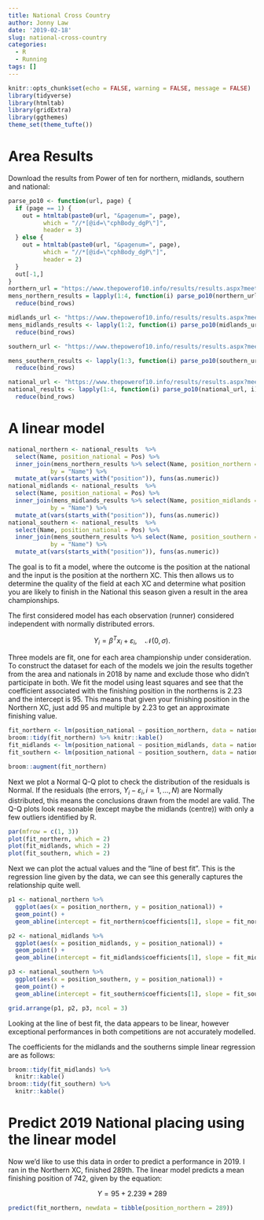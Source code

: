 ```yaml
---
title: National Cross Country
author: Jonny Law
date: '2019-02-18'
slug: national-cross-country
categories:
  - R
  - Running
tags: []
---
```


```r
knitr::opts_chunk$set(echo = FALSE, warning = FALSE, message = FALSE)
library(tidyverse)
library(htmltab)
library(gridExtra)
library(ggthemes)
theme_set(theme_tufte())
```

# Area Results

Download the results from Power of ten for northern, midlands, southern and national:

```r
parse_po10 <- function(url, page) {
  if (page == 1) {
    out = htmltab(paste0(url, "&pagenum=", page), 
          which = "//*[@id=\"cphBody_dgP\"]",
          header = 3)  
  } else {
    out = htmltab(paste0(url, "&pagenum=", page), 
          which = "//*[@id=\"cphBody_dgP\"]",
          header = 2)
  }
  out[-1,]
}
northern_url = "https://www.thepowerof10.info/results/results.aspx?meetingid=215941&event=12KXC&venue=Harewood&date=27-Jan-18"
mens_northern_results = lapply(1:4, function(i) parse_po10(northern_url, i)) %>%
  reduce(bind_rows)
```

```r
midlands_url <- "https://www.thepowerof10.info/results/results.aspx?meetingid=218332&event=12KXC"
mens_midlands_results <- lapply(1:2, function(i) parse_po10(midlands_url, i)) %>%
  reduce(bind_rows)

southern_url <- "https://www.thepowerof10.info/results/results.aspx?meetingid=215848&event=15KXC"

mens_southern_results <- lapply(1:3, function(i) parse_po10(southern_url, i)) %>%
  reduce(bind_rows)
```



```r
national_url <- "https://www.thepowerof10.info/results/results.aspx?meetingid=195112&event=12KXC"
national_results <- lapply(1:4, function(i) parse_po10(national_url, i)) %>%
  reduce(bind_rows)
```

# A linear model

```r
national_northern <- national_results  %>%
  select(Name, position_national = Pos) %>%
  inner_join(mens_northern_results %>% select(Name, position_northern = Pos), 
            by = "Name") %>%
  mutate_at(vars(starts_with("position")), funs(as.numeric))
national_midlands <- national_results  %>%
  select(Name, position_national = Pos) %>%
  inner_join(mens_midlands_results %>% select(Name, position_midlands = Pos), 
            by = "Name") %>%
  mutate_at(vars(starts_with("position")), funs(as.numeric))
national_southern <- national_results  %>%
  select(Name, position_national = Pos) %>%
  inner_join(mens_southern_results %>% select(Name, position_southern = Pos), 
            by = "Name") %>%
  mutate_at(vars(starts_with("position")), funs(as.numeric))
```

The goal is to fit a model, where the outcome is the position at the national and the input is the position at the northern XC. This then allows us to determine the quality of the field at each XC and determine what position you are likely to finish in the National this season given a result in the area championships. 

The first considered model has each observation (runner) considered independent with normally distributed errors.

$$Y_i = \beta^T x_i + \varepsilon_i, \quad \mathcal{N}(0, \sigma).$$

Three models are fit, one for each area championship under consideration. To construct the dataset for each of the models we join the results together from the area and nationals in 2018 by name and exclude those who didn't participate in both. We fit the model using least squares and see that the coefficient associated with the finishing position in the northerns is 2.23 and the intercept is 95. This means that given your finishing position in the Northern XC, just add 95 and multiple by 2.23 to get an approximate finishing value. 

```r
fit_northern <- lm(position_national ~ position_northern, data = national_northern)
broom::tidy(fit_northern) %>% knitr::kable()
fit_midlands <- lm(position_national ~ position_midlands, data = national_midlands)
fit_southern <- lm(position_national ~ position_southern, data = national_southern)

broom::augment(fit_northern)
```

Next we plot a Normal Q-Q plot to check the distribution of the residuals is Normal. If the residuals (the errors, $Y_i - \varepsilon_i, i = 1,\dots,N$) are Normally distributed, this means the conclusions drawn from the model are valid. The Q-Q plots look reasonable (except maybe the midlands (centre)) with only a few outliers identified by R.

```r
par(mfrow = c(1, 3))
plot(fit_northern, which = 2)
plot(fit_midlands, which = 2)
plot(fit_southern, which = 2)
```

Next we can plot the actual values and the "line of best fit". This is the regression line given by the data, we can see this generally captures the relationship quite well.

```r
p1 <- national_northern %>%
  ggplot(aes(x = position_northern, y = position_national)) +
  geom_point() +
  geom_abline(intercept = fit_northern$coefficients[1], slope = fit_northern$coefficients[2])

p2 <- national_midlands %>%
  ggplot(aes(x = position_midlands, y = position_national)) +
  geom_point() +
  geom_abline(intercept = fit_midlands$coefficients[1], slope = fit_midlands$coefficients[2])

p3 <- national_southern %>%
  ggplot(aes(x = position_southern, y = position_national)) +
  geom_point() +
  geom_abline(intercept = fit_southern$coefficients[1], slope = fit_southern$coefficients[2])

grid.arrange(p1, p2, p3, ncol = 3)
```

Looking at the line of best fit, the data appears to be linear, however exceptional performances in both competitions are not accurately modelled. 

The coefficients for the midlands and the southerns simple linear regression are as follows:

```r
broom::tidy(fit_midlands) %>%
  knitr::kable()
broom::tidy(fit_southern) %>%
  knitr::kable()
```

# Predict 2019 National placing using the linear model

Now we'd like to use this data in order to predict a performance in 2019. I ran in the Northern XC, finished 289th. The linear model predicts a mean finishing position of 742, given by the equation:

$$Y = 95 + 2.239 * 289$$


```r
predict(fit_northern, newdata = tibble(position_northern = 289))
```